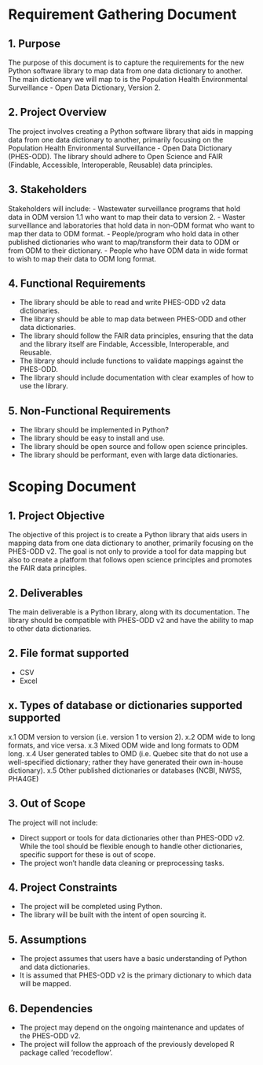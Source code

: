 

# Requirement Gathering Document

## 1. Purpose

The purpose of this document is to capture the requirements for the new Python software library to map data from one data dictionary to another. The main dictionary we will map to is the Population Health Environmental Surveillance - Open Data Dictionary, Version 2.

## 2. Project Overview

The project involves creating a Python software library that aids in mapping data from one data dictionary to another, primarily focusing on the Population Health Environmental Surveillance - Open Data Dictionary (PHES-ODD). The library should adhere to Open Science and FAIR (Findable, Accessible, Interoperable, Reusable) data principles.

## 3. Stakeholders

Stakeholders will include:
- Wastewater surveillance programs that hold data in ODM version 1.1 who want to map their data to version 2.
- Waster surveillance and laboratories that hold data in non-ODM format who want to map ther data to ODM format. 
- People/program who hold data in other published dictionaries who want to map/transform their data to ODM or from ODM to their dictionary.
- People who have ODM data in wide format to wish to map their data to ODM long format. 

## 4. Functional Requirements

- The library should be able to read and write PHES-ODD v2 data dictionaries.
- The library should be able to map data between PHES-ODD and other data dictionaries.
- The library should follow the FAIR data principles, ensuring that the data and the library itself are Findable, Accessible, Interoperable, and Reusable.
- The library should include functions to validate mappings against the PHES-ODD.
- The library should include documentation with clear examples of how to use the library.

## 5. Non-Functional Requirements

- The library should be implemented in Python?
- The library should be easy to install and use.
- The library should be open source and follow open science principles.
- The library should be performant, even with large data dictionaries.


# Scoping Document

## 1. Project Objective

The objective of this project is to create a Python library that aids users in mapping data from one data dictionary to another, primarily focusing on the PHES-ODD v2. The goal is not only to provide a tool for data mapping but also to create a platform that follows open science principles and promotes the FAIR data principles.

## 2. Deliverables

The main deliverable is a Python library, along with its documentation. The library should be compatible with PHES-ODD v2 and have the ability to map to other data dictionaries.

## 2. File format supported

- CSV
- Excel


## x. Types of database or dictionaries supported supported

x.1 ODM version to version (i.e. version 1 to version 2).
x.2 ODM wide to long formats, and vice versa.
x.3 Mixed ODM wide and long formats to ODM long.
x.4 User generated tables to OMD (i.e. Quebec site that do not use a well-specified dictionary; rather they have generated their own in-house dictionary).
x.5 Other published dictionaries or databases (NCBI, NWSS, PHA4GE)

## 3. Out of Scope

The project will not include:

- Direct support or tools for data dictionaries other than PHES-ODD v2. While the tool should be flexible enough to handle other dictionaries, specific support for these is out of scope.
- The project won't handle data cleaning or preprocessing tasks.

## 4. Project Constraints

- The project will be completed using Python.
- The library will be built with the intent of open sourcing it.

## 5. Assumptions

- The project assumes that users have a basic understanding of Python and data dictionaries.
- It is assumed that PHES-ODD v2 is the primary dictionary to which data will be mapped.

## 6. Dependencies

- The project may depend on the ongoing maintenance and updates of the PHES-ODD v2.
- The project will follow the approach of the previously developed R package called 'recodeflow'.
